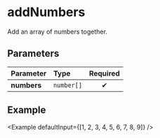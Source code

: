 
# addNumbers

Add an array of numbers together.

## Parameters

| Parameter   | Type       | Required |
| :---------- | :--------- | :------: |
| **numbers** | `number[]` |    ✔     |

## Example

<Example defaultInput={[1, 2, 3, 4, 5, 6, 7, 8, 9]} />
